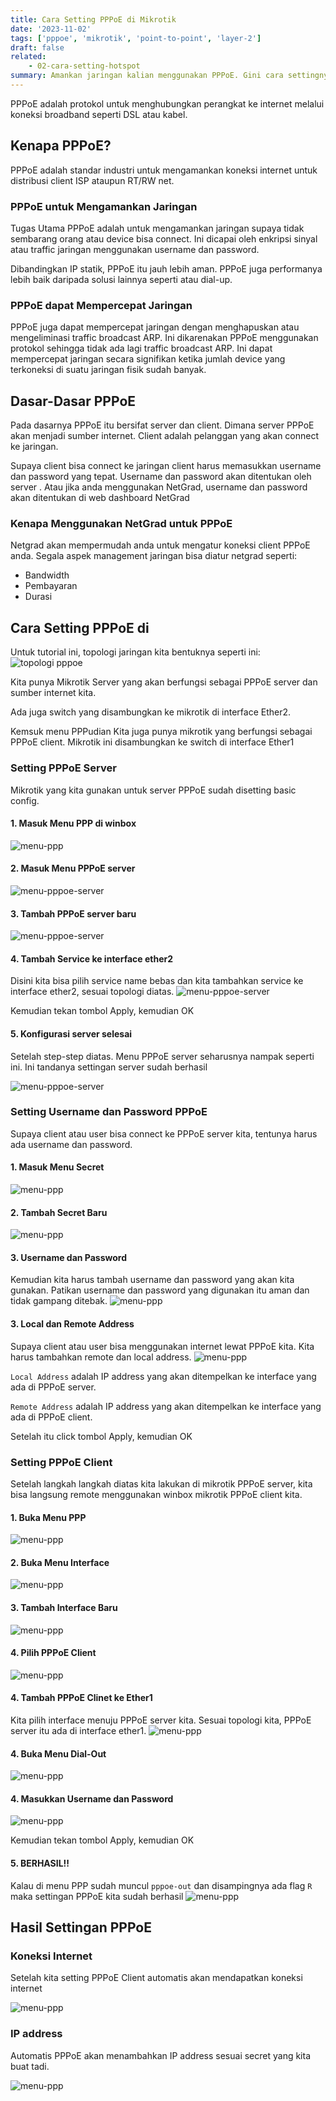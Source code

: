 ```yaml
---
title: Cara Setting PPPoE di Mikrotik
date: '2023-11-02'
tags: ['pppoe', 'mikrotik', 'point-to-point', 'layer-2']
draft: false
related:
    - 02-cara-setting-hotspot
summary: Amankan jaringan kalian menggunakan PPPoE. Gini cara settingnya
---
```



PPPoE adalah protokol <TagLink tag='layer 2'/> untuk menghubungkan perangkat ke internet melalui koneksi broadband seperti DSL atau kabel.

## Kenapa PPPoE?

PPPoE adalah standar industri untuk mengamankan koneksi internet untuk distribusi client ISP ataupun RT/RW net.

### PPPoE untuk Mengamankan Jaringan
Tugas Utama PPPoE adalah untuk mengamankan jaringan supaya tidak sembarang orang atau device bisa connect. Ini dicapai oleh enkripsi sinyal atau traffic jaringan menggunakan username dan password.

Dibandingkan IP statik, PPPoE itu jauh lebih aman. PPPoE juga performanya lebih baik daripada solusi lainnya seperti  atau dial-up.

### PPPoE dapat Mempercepat Jaringan
PPPoE juga dapat mempercepat jaringan dengan menghapuskan atau mengeliminasi traffic broadcast ARP.
Ini dikarenakan PPPoE menggunakan protokol <TagLink tag='point to point'/> sehingga tidak ada lagi traffic broadcast ARP. Ini dapat mempercepat jaringan secara signifikan ketika jumlah device yang terkoneksi di suatu jaringan fisik sudah banyak.


## Dasar-Dasar PPPoE
Pada dasarnya PPPoE itu bersifat server dan client. Dimana server PPPoE akan menjadi sumber internet. Client adalah pelanggan yang akan connect ke 
jaringan.

Supaya client bisa connect ke jaringan client harus memasukkan username dan password yang tepat. Username dan password akan ditentukan oleh server
. Atau jika anda menggunakan NetGrad, username dan password akan ditentukan di web dashboard NetGrad

### Kenapa Menggunakan NetGrad untuk PPPoE

Netgrad akan mempermudah anda untuk mengatur koneksi client PPPoE anda. Segala aspek management jaringan bisa diatur netgrad seperti:

- Bandwidth
- Pembayaran
- Durasi

## Cara Setting PPPoE di <TagLink tag='Mikrotik'/>

Untuk tutorial ini, topologi jaringan kita bentuknya seperti ini:
<img src="/tutorials/images/topologi-pppoe-01.png"
     alt="topologi pppoe"
     class='h-[32em]'/>

Kita punya Mikrotik Server yang akan berfungsi sebagai PPPoE server dan sumber internet kita.

Ada juga switch yang disambungkan ke mikrotik di interface Ether2.

Kemsuk menu PPPudian Kita juga punya mikrotik yang berfungsi sebagai PPPoE client. Mikrotik ini disambungkan ke switch di interface Ether1

### Setting PPPoE Server
Mikrotik yang kita gunakan untuk server PPPoE sudah disetting basic config.

#### 1. Masuk Menu PPP di winbox
<img src="/tutorials/images/ppp-menu-01.png"
     alt="menu-ppp"
     class='h-[16em]'/>
     
#### 2. Masuk Menu PPPoE server
<img src="/tutorials/images/pppoe-server-menu-01.png"
     alt="menu-pppoe-server"
     class='h-[10em]'/>
#### 3. Tambah PPPoE server baru
<img src="/tutorials/images/pppoe-server-add-01.png"
     alt="menu-pppoe-server"
     class='h-[10em]'/>
#### 4. Tambah Service ke interface ether2

Disini kita bisa pilih service name bebas dan kita tambahkan service ke interface ether2, sesuai topologi diatas.
<img src="/tutorials/images/pppoe-server-configure-ether2-01.png"
     alt="menu-pppoe-server"
     class='h-[32em]'/>
     
Kemudian tekan tombol Apply, kemudian OK

#### 5. Konfigurasi server selesai

Setelah step-step diatas. Menu PPPoE server seharusnya nampak seperti ini. Ini tandanya settingan server sudah berhasil

<img src="/tutorials/images/pppoe-server-done-01.png"
     alt="menu-pppoe-server"
     class='h-[12em]'/>
     
### Setting Username dan Password PPPoE
Supaya client atau user bisa connect ke PPPoE server kita, tentunya harus ada username dan password.

#### 1. Masuk Menu Secret
<img src="/tutorials/images/ppp-secret-01.png"
     alt="menu-ppp"
     class='h-[12em]'/>

#### 2. Tambah Secret Baru
<img src="/tutorials/images/ppp-secret-add-01.png"
     alt="menu-ppp"
     class='h-[12em]'/>

#### 3. Username dan Password
Kemudian kita harus tambah username dan password yang akan kita gunakan.
Patikan username dan password yang digunakan itu aman dan tidak gampang ditebak.
<img src="/tutorials/images/ppp-secret-user-password-01.png"
     alt="menu-ppp"
     class='h-[32em]'/>

#### 3. Local dan Remote Address
Supaya client atau user bisa menggunakan internet lewat PPPoE kita. Kita harus tambahkan remote dan local address.
<img src="/tutorials/images/ppp-remote-local-address-01.png"
     alt="menu-ppp"
     class='h-[32em]'/>

`Local Address` adalah IP address yang akan ditempelkan ke interface yang ada di PPPoE server.

`Remote Address` adalah IP address yang akan ditempelkan ke interface yang ada di PPPoE client.

Setelah itu click tombol Apply, kemudian OK

### Setting PPPoE Client
Setelah langkah langkah diatas kita lakukan di mikrotik PPPoE server, kita bisa langsung remote menggunakan winbox mikrotik PPPoE client kita.


#### 1. Buka Menu PPP
<img src="/tutorials/images/ppp-menu-01.png"
     alt="menu-ppp"
     class='h-[16em]'/>

#### 2. Buka Menu Interface
<img src="/tutorials/images/ppp-interface-01.png"
     alt="menu-ppp"
     class='h-[16em]'/>

#### 3. Tambah Interface Baru
<img src="/tutorials/images/ppp-interface-add-01.png"
     alt="menu-ppp"
     class='h-[16em]'/>

#### 4. Pilih PPPoE Client
<img src="/tutorials/images/pppoe-client-add-01.png"
     alt="menu-ppp"
     class='h-[32em]'/>

#### 4. Tambah PPPoE Clinet ke Ether1 
Kita pilih interface menuju PPPoE server kita. Sesuai topologi kita, PPPoE server itu ada di interface ether1.
<img src="/tutorials/images/pppoe-client-add-menu-01.png"
     alt="menu-ppp"
     class='h-[32em]'/>

#### 4. Buka Menu Dial-Out
<img src="/tutorials/images/pppoe-client-dial-out-01.png"
     alt="menu-ppp"
     class='h-[8em]'/>
     
     
#### 4. Masukkan Username dan Password
<img src="/tutorials/images/pppoe-client-username-password-01.png"
     alt="menu-ppp"
     class='h-[28em]'/>
     
Kemudian tekan tombol Apply, kemudian OK

#### 5. BERHASIL!!
Kalau di menu PPP sudah muncul `pppoe-out` dan disampingnya ada flag `R`
maka settingan PPPoE kita sudah berhasil
<img src="/tutorials/images/pppoe-client-running-01.png"
     alt="menu-ppp"
     class='h-[12em]'/>
     
     
     
## Hasil Settingan PPPoE

### Koneksi Internet
Setelah kita setting PPPoE Client automatis akan mendapatkan koneksi internet

<img src="/tutorials/images/ping-google-com.png"
     alt="menu-ppp"
     class='h-[12em]'/>

### IP address
Automatis PPPoE akan menambahkan IP address sesuai secret yang kita buat tadi.

<img src="/tutorials/images/pppoe-client-ip-01.png"
     alt="menu-ppp"
     class='h-[12em]'/>
